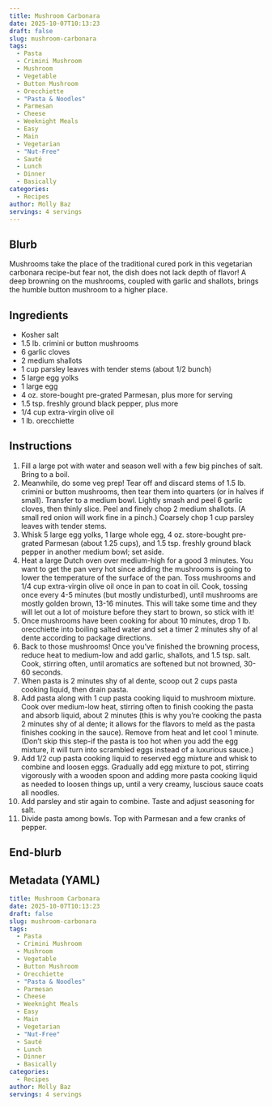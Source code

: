 ```yaml
---
title: Mushroom Carbonara
date: 2025-10-07T10:13:23
draft: false
slug: mushroom-carbonara
tags:
  - Pasta
  - Crimini Mushroom
  - Mushroom
  - Vegetable
  - Button Mushroom
  - Orecchiette
  - "Pasta & Noodles"
  - Parmesan
  - Cheese
  - Weeknight Meals
  - Easy
  - Main
  - Vegetarian
  - "Nut-Free"
  - Sauté
  - Lunch
  - Dinner
  - Basically
categories:
  - Recipes
author: Molly Baz
servings: 4 servings
---
```

## Blurb

Mushrooms take the place of the traditional cured pork in this vegetarian carbonara recipe-but fear not, the dish does not lack depth of flavor! A deep browning on the mushrooms, coupled with garlic and shallots, brings the humble button mushroom to a higher place.

## Ingredients

- Kosher salt
- 1.5 lb. crimini or button mushrooms
- 6 garlic cloves
- 2 medium shallots
- 1 cup parsley leaves with tender stems (about 1/2 bunch)
- 5 large egg yolks
- 1 large egg
- 4 oz. store-bought pre-grated Parmesan, plus more for serving
- 1.5 tsp. freshly ground black pepper, plus more
- 1/4 cup extra-virgin olive oil
- 1 lb. orecchiette

## Instructions

1. Fill a large pot with water and season well with a few big pinches of salt. Bring to a boil.
2. Meanwhile, do some veg prep! Tear off and discard stems of 1.5 lb. crimini or button mushrooms, then tear them into quarters (or in halves if small). Transfer to a medium bowl. Lightly smash and peel 6 garlic cloves, then thinly slice. Peel and finely chop 2 medium shallots. (A small red onion will work fine in a pinch.) Coarsely chop 1 cup parsley leaves with tender stems.
3. Whisk 5 large egg yolks, 1 large whole egg, 4 oz. store-bought pre-grated Parmesan (about 1.25 cups), and 1.5 tsp. freshly ground black pepper in another medium bowl; set aside.
4. Heat a large Dutch oven over medium-high for a good 3 minutes. You want to get the pan very hot since adding the mushrooms is going to lower the temperature of the surface of the pan. Toss mushrooms and 1/4 cup extra-virgin olive oil once in pan to coat in oil. Cook, tossing once every 4-5 minutes (but mostly undisturbed), until mushrooms are mostly golden brown, 13-16 minutes. This will take some time and they will let out a lot of moisture before they start to brown, so stick with it!
5. Once mushrooms have been cooking for about 10 minutes, drop 1 lb. orecchiette into boiling salted water and set a timer 2 minutes shy of al dente according to package directions.
6. Back to those mushrooms! Once you've finished the browning process, reduce heat to medium-low and add garlic, shallots, and 1.5 tsp. salt. Cook, stirring often, until aromatics are softened but not browned, 30-60 seconds.
7. When pasta is 2 minutes shy of al dente, scoop out 2 cups pasta cooking liquid, then drain pasta.
8. Add pasta along with 1 cup pasta cooking liquid to mushroom mixture. Cook over medium-low heat, stirring often to finish cooking the pasta and absorb liquid, about 2 minutes (this is why you're cooking the pasta 2 minutes shy of al dente; it allows for the flavors to meld as the pasta finishes cooking in the sauce). Remove from heat and let cool 1 minute. (Don't skip this step-if the pasta is too hot when you add the egg mixture, it will turn into scrambled eggs instead of a luxurious sauce.)
9. Add 1/2 cup pasta cooking liquid to reserved egg mixture and whisk to combine and loosen eggs. Gradually add egg mixture to pot, stirring vigorously with a wooden spoon and adding more pasta cooking liquid as needed to loosen things up, until a very creamy, luscious sauce coats all noodles.
10. Add parsley and stir again to combine. Taste and adjust seasoning for salt.
11. Divide pasta among bowls. Top with Parmesan and a few cranks of pepper.

## End-blurb


## Metadata (YAML)

```yaml
title: Mushroom Carbonara
date: 2025-10-07T10:13:23
draft: false
slug: mushroom-carbonara
tags:
  - Pasta
  - Crimini Mushroom
  - Mushroom
  - Vegetable
  - Button Mushroom
  - Orecchiette
  - "Pasta & Noodles"
  - Parmesan
  - Cheese
  - Weeknight Meals
  - Easy
  - Main
  - Vegetarian
  - "Nut-Free"
  - Sauté
  - Lunch
  - Dinner
  - Basically
categories:
  - Recipes
author: Molly Baz
servings: 4 servings
```
